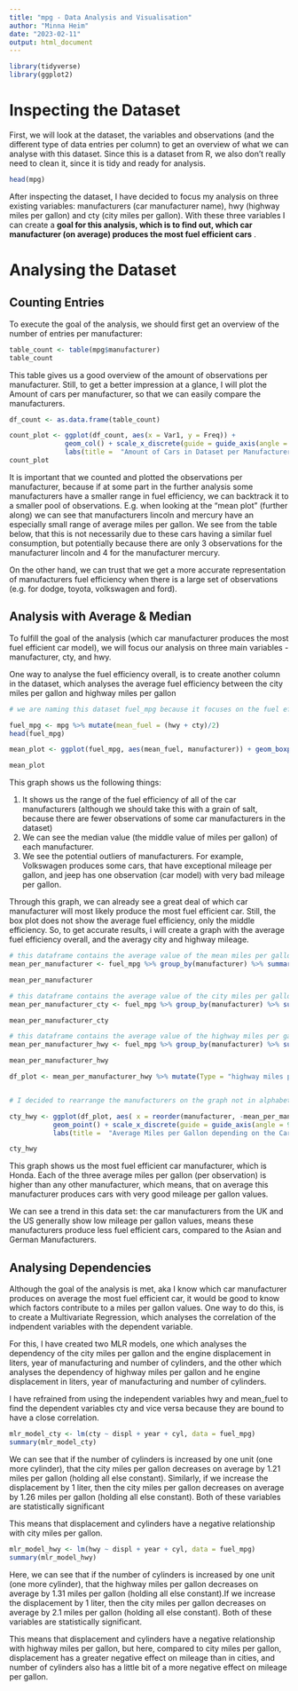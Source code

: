 ```yaml
---
title: "mpg - Data Analysis and Visualisation"
author: "Minna Heim"
date: "2023-02-11"
output: html_document
---
```


```r
library(tidyverse)
library(ggplot2)
```

# Inspecting the Dataset

First, we will look at the dataset, the variables and observations (and the different type of data entries per column) to get an overview of what we can analyse with this dataset. Since this is a dataset from R, we also don't really need to clean it, since it is tidy and ready for analysis.


```r
head(mpg)
```

After inspecting the dataset, I have decided to focus my analysis on three existing variables: manufacturers (car manufacturer name), hwy (highway miles per gallon) and cty (city miles per gallon). With these three variables I can create a **goal for this analysis, which is to find out, which car manufacturer (on average) produces the most fuel efficient cars** . 

# Analysing the Dataset

## Counting Entries

To execute the goal of the analysis, we should first get an overview of the number of entries per manufacturer:

```r
table_count <- table(mpg$manufacturer)
table_count
```

This table gives us a good overview of the amount of observations per manufacturer. Still, to get a better impression at a glance, I will plot the Amount of cars per manufacturer, so that we can easily compare the manufacturers. 

```r
df_count <- as.data.frame(table_count)

count_plot <- ggplot(df_count, aes(x = Var1, y = Freq)) + 
              geom_col() + scale_x_discrete(guide = guide_axis(angle = 90)) + 
              labs(title =  "Amount of Cars in Dataset per Manufacturer", x = "Manufacturer", y = "Amount of Cars")
count_plot
```
It is important that we counted and plotted the observations per manufacturer, because if at some part in the further analysis some manufacturers have a smaller range in fuel efficiency, we can backtrack it to a smaller pool of observations. E.g. when looking at the "mean plot" (further along) we can see that manufacturers lincoln and mercury have an especially small range of  average miles per gallon. We see from the table below, that this is not necessarily due to these cars having a similar fuel consumption, but potentially because there are only 3 observations for the manufacturer lincoln and 4 for the manufacturer mercury. 

On the other hand, we can trust that we get a more accurate representation of manufacturers fuel efficiency when there is a large set of observations (e.g. for dodge, toyota, volkswagen and ford).

## Analysis with Average & Median

To fulfill the goal of the analysis (which car manufacturer produces the most fuel efficient car model), we will focus our analysis on three main variables - manufacturer, cty, and hwy.

One way to analyse the fuel efficiency overall, is to create another column in the dataset, which analyses the average fuel efficiency between the city miles per gallon and highway miles per gallon

```r
# we are naming this dataset fuel_mpg because it focuses on the fuel efficiency analysis:

fuel_mpg <- mpg %>% mutate(mean_fuel = (hwy + cty)/2)
head(fuel_mpg)

```


```r
mean_plot <- ggplot(fuel_mpg, aes(mean_fuel, manufacturer)) + geom_boxplot() + labs(title =  "Average Miles per Gallon depending on the Car Manufacturer", x = "Average Miles per Gallon ", y = "Manufacturer")

mean_plot
```
This graph shows us the following things:

  1. It shows us the range of the fuel efficiency of all of the car manufacturers (although we should take this with a grain of salt, because there are fewer observations of some car manufacturers in the dataset)
  2. We can see the median value (the middle value of miles per gallon) of each manufacturer. 
  3. We see the potential outliers of manufacturers. For example, Volkswagen produces some cars, that have exceptional mileage per gallon, and jeep has one observation (car model) with very bad mileage per gallon.


Through this graph, we can already see a great deal of which car manufacturer will most likely produce the most fuel efficient car. Still, the box plot does not show the average fuel efficiency, only the middle efficiency. So, to get accurate results, i will create a graph with the average fuel efficiency overall, and the averagy city and highway mileage. 


```r
# this dataframe contains the average value of the mean miles per gallon
mean_per_manufacturer <- fuel_mpg %>% group_by(manufacturer) %>% summarise(mean_per_manufacturer = mean(mean_fuel)) %>% arrange(desc(mean_per_manufacturer))

mean_per_manufacturer
```





```r
# this dataframe contains the average value of the city miles per gallon
mean_per_manufacturer_cty <- fuel_mpg %>% group_by(manufacturer) %>% summarise(mean_per_manufacturer = mean(cty)) %>% arrange(desc(mean_per_manufacturer))

mean_per_manufacturer_cty

```

```r
# this dataframe contains the average value of the highway miles per gallon
mean_per_manufacturer_hwy <- fuel_mpg %>% group_by(manufacturer) %>% summarise(mean_per_manufacturer = mean(hwy)) %>% arrange(desc(mean_per_manufacturer))

mean_per_manufacturer_hwy

```

```r

df_plot <- mean_per_manufacturer_hwy %>% mutate(Type = "highway miles per gallon") %>% bind_rows(mean_per_manufacturer_cty %>% mutate(Type = "city miles per gallon")) %>% bind_rows(mean_per_manufacturer %>% mutate(Type = "average miles per gallon"))


# I decided to rearrange the manufacturers on the graph not in alphabetical order as done in the graphs before, but in descending average mileage per gallon, to make the results more visible.

cty_hwy <- ggplot(df_plot, aes( x = reorder(manufacturer, -mean_per_manufacturer), y = mean_per_manufacturer, color = Type)) + 
           geom_point() + scale_x_discrete(guide = guide_axis(angle = 90)) + 
           labs(title =  "Average Miles per Gallon depending on the Car Manufacturer", subtitle = "This Graph shows three points per manufacturer: the average-, city- and highway miles per gallon", x = "Manufacturer ", y = "Average Miles per Gallon")

cty_hwy

```

This graph shows us the most fuel efficient car manufacturer, which is Honda. Each of the three average miles per gallon (per observation) is higher than any other manufacturer, which means, that on average this manufacturer produces cars with very good mileage per gallon values. 

We can see a trend in this data set: the car manufacturers from the UK and the US generally show low mileage per gallon values, means these manufacturers produce less fuel efficient cars, compared to the Asian and German Manufacturers. 


## Analysing Dependencies
 
Although the goal of the analysis is met, aka I know which car manufacturer produces on average the most fuel efficient car, it would be good to know which factors contribute to a miles per gallon values. 
One way to do this, is to create a Multivariate Regression, which analyses the correlation of the indpendent variables with the dependent variable.

For this, I have created two MLR models, one which analyses the dependency of the city miles per gallon and the engine displacement in liters, year of manufacturing and number of cylinders, and the other which analyses the dependency of highway miles per gallon and he engine displacement in liters, year of manufacturing and number of cylinders.

I have refrained from using the independent variables hwy and mean_fuel to find the dependent variables cty and vice versa because they are bound to have a close correlation.

```r

mlr_model_cty <- lm(cty ~ displ + year + cyl, data = fuel_mpg)
summary(mlr_model_cty)

```
We can see that if the number of cylinders is increased by one unit (one more cylinder), that the city miles per gallon decreases on average by 1.21 miles per gallon (holding all else constant). Similarly, if we increase the displacement by 1 liter, then the city miles per gallon decreases on average by 1.26 miles per gallon (holding all else constant). Both of these variables are statistically significant

This means that displacement and cylinders have a negative relationship with city miles per gallon.


```r
mlr_model_hwy <- lm(hwy ~ displ + year + cyl, data = fuel_mpg)
summary(mlr_model_hwy)
```

Here, we can see that if the number of cylinders is increased by one unit (one more cylinder), that the highway miles per gallon decreases on average by 1.31 miles per gallon (holding all else constant).If we increase the displacement by 1 liter, then the city miles per gallon decreases on average by 2.1 miles per gallon (holding all else constant). Both of these variables are statistically significant.


This means that displacement and cylinders have a negative relationship with highway miles per gallon, but here, compared to city miles per gallon, displacement has a greater negative effect on mileage than in cities, and number of cylinders also has a little bit of a more negative effect on mileage per gallon. 

